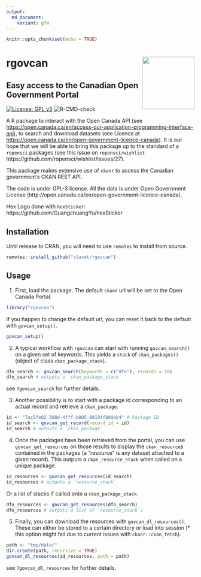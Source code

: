 ```yaml
---
output:
  md_document:
    variant: gfm
---
```


```r
knitr::opts_chunk$set(echo = TRUE)
```

# rgovcan <img src="man/figures/logo.png" align="right" width=140/>
## Easy access to the Canadian Open Government Portal

[![License: GPL v3](https://img.shields.io/badge/License-GPL%20v3-blue.svg)](http://www.gnu.org/licenses/gpl-3.0)
![R-CMD-check](https://github.com/VLucet/rgovcan/workflows/R-CMD-check/badge.svg)

A R package to interact with the Open Canada API (see <https://open.canada.ca/en/access-our-application-programming-interface-api>), to search and download datasets (see Licence at <https://open.canada.ca/en/open-government-licence-canada>). It is our hope that we will be able to bring this package up to the standard of a `ropensci` packages (see this issue on `ropensci/wishlist` https://github.com/ropensci/wishlist/issues/27).

This package makes extensive use of `ckanr` to access the Canadian government's CKAN REST API.

The code is under GPL-3 license. All the data is under Open Government License
(http://open.canada.ca/en/open-government-licence-canada).

Hex Logo done with `hexSticker`: https://github.com/GuangchuangYu/hexSticker


## Installation

Until release to CRAN, you will need to use `remotes` to install from source.

```r
remotes::install_github("vlucet/rgovcan")
```

## Usage

1. First, load the package. The default `ckanr` url will be set to the Open Canada Portal.

```r
library("rgovcan")
```

If you happen to change the default url, you can reset it back to the default with `govcan_setup()`.

```r
govcan_setup()
```

2. A typical workflow with `rgovcan` can start with running `govcan_search()` on a given set of keywords. This yields a `stack` of `ckan_packages()` (object of class `ckan_package_stack`).

```r
dfo_search <- govcan_search(keywords = c("dfo"), records = 10)
dfo_search # outputs a `ckan_package_stack`
```

see `?govcan_search` for further details.

3. Another possibility is to start with a package id corresponding to an actual record and retrieve a `ckan_package`.

```r
id <- "7ac5fe02-308d-4fff-b805-80194f8ddeb4" # Package ID
id_search <- govcan_get_record(record_id = id)
id_search # outputs a `ckan_package`
```

4. Once the packages have been retrieved from the portal, you can use `govcan_get_resources` on those results to display the `ckan_resource`s contained in the packages (a "resource" is any dataset attached to a given record). This outputs a `ckan_resource_stack` when called on a unique package.
```r
id_resources <- govcan_get_resources(id_search)
id_resources # outputs a `resource_stack`
```

Or a list of stacks if called onto a `ckan_package_stack`.

```r
dfo_resources <- govcan_get_resources(dfo_search)
dfo_resources # outputs a list of `resource_stack`s
```

5. Finally, you can download the resources with `govcan_dl_resources()`. These can either be stored to a certain directory or load into session (* this option might fail due to current issues with `ckanr::ckan_fetch`).

```r
path <- "tmp/data/"
dir.create(path, recursive = TRUE)
govcan_dl_resources(id_resources, path = path)
```

see `?govcan_dl_resources` for further details.
